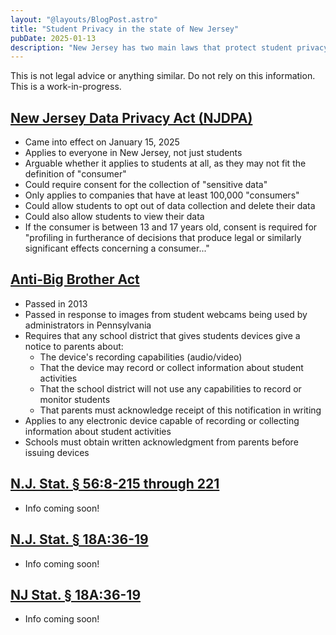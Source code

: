 ```yaml
---
layout: "@layouts/BlogPost.astro"
title: "Student Privacy in the state of New Jersey"
pubDate: 2025-01-13
description: "New Jersey has two main laws that protect student privacy. However, there is a significant lack of information avalible online about these laws."
---
```


<Note type="warning">This is not legal advice or anything similar. Do not rely on this information. This is a work-in-progress.</Note>

 ## [New Jersey Data Privacy Act (NJDPA)](https://pub.njleg.state.nj.us/Bills/2022/PL23/266_.PDF)

- Came into effect on January 15, 2025
- Applies to everyone in New Jersey, not just students
- Arguable whether it applies to students at all, as they may not fit the definition of "consumer"
- Could require consent for the collection of "sensitive data"
- Only applies to companies that have at least 100,000 "consumers"
- Could allow students to opt out of data collection and delete their data
- Could also allow students to view their data
- If the consumer is between 13 and 17 years old, consent is required for "profiling in furtherance of decisions that produce legal
or similarly significant effects concerning a consumer..."

## [Anti-Big Brother Act](https://pub.njleg.state.nj.us/Bills/2012/PL13/44_.PDF)

- Passed in 2013
- Passed in response to images from student webcams being used by administrators in Pennsylvania
- Requires that any school district that gives students devices give a notice to parents about:
  - The device's recording capabilities (audio/video)
  - That the device may record or collect information about student activities
  - That the school district will not use any capabilities to record or monitor students
  - That parents must acknowledge receipt of this notification in writing
- Applies to any electronic device capable of recording or collecting information about student activities
- Schools must obtain written acknowledgment from parents before issuing devices 

## [N.J. Stat. § 56:8-215 through 221](https://casetext.com/statute/new-jersey-statutes/title-56-trade-names-trade-marks-and-unfair-trade-practices/chapter-568/section-568-215-definitions-relative-to-online-education-services-and-student-educational-records)

- Info coming soon!

## [N.J. Stat. § 18A:36-19](https://casetext.com/statute/new-jersey-statutes/title-18a-education/chapter-18a36-school-year/section-18a36-19-pupil-records-creation-maintenance-and-retention-security-and-access-regulations-nonliability?resultsNav=false&tab=keyword)

- Info coming soon!

## [NJ Stat. § 18A:36-19](https://www.njleg.state.nj.us/Bills/2024/PL23/100_.PDF)

- Info coming soon!
